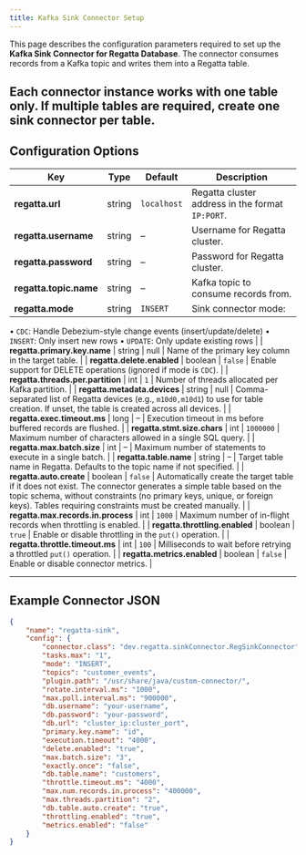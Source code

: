 ```yaml
---
title: Kafka Sink Connector Setup
---
```


This page describes the configuration parameters required to set up the **Kafka Sink Connector for Regatta Database**.
The connector consumes records from a Kafka topic and writes them into a Regatta table.

Each connector instance works with **one table only**.
If multiple tables are required, create one sink connector per table.
---

## Configuration Options

| Key                                | Type    | Default     | Description |
| ---------------------------------- | ------- | ----------- | ----------- |
| **regatta.url**                    | string  | `localhost` | Regatta cluster address in the format `IP:PORT`. |
| **regatta.username**               | string  | –           | Username for Regatta cluster. |
| **regatta.password**               | string  | –           | Password for Regatta cluster. |
| **regatta.topic.name**             | string  | –           | Kafka topic to consume records from. |
| **regatta.mode**                   | string  | `INSERT`    | Sink connector mode:
  • `CDC`: Handle Debezium-style change events (insert/update/delete)
  • `INSERT`: Only insert new rows
  • `UPDATE`: Only update existing rows |
| **regatta.primary.key.name**       | string  | null        | Name of the primary key column in the target table. |
| **regatta.delete.enabled**         | boolean | `false`     | Enable support for DELETE operations (ignored if mode is `CDC`). |
| **regatta.threads.per.partition**  | int     | `1`         | Number of threads allocated per Kafka partition. |
| **regatta.metadata.devices**       | string  | null        | Comma-separated list of Regatta devices (e.g., `m10d0,m10d1`) to use for table creation. If unset, the table is created across all devices. |
| **regatta.exec.timeout.ms**        | long    | –           | Execution timeout in ms before buffered records are flushed. |
| **regatta.stmt.size.chars**        | int     | `1000000`   | Maximum number of characters allowed in a single SQL query. |
| **regatta.max.batch.size**         | int     | –           | Maximum number of statements to execute in a single batch. |
| **regatta.table.name**             | string  | –           | Target table name in Regatta. Defaults to the topic name if not specified. |
| **regatta.auto.create**            | boolean | `false`     | Automatically create the target table if it does not exist. The connector generates a simple table based on the topic schema, without constraints (no primary keys, unique, or foreign keys). Tables requiring constraints must be created manually. |
| **regatta.max.records.in.process** | int     | `1000`      | Maximum number of in-flight records when throttling is enabled. |
| **regatta.throttling.enabled**     | boolean | `true`      | Enable or disable throttling in the `put()` operation. |
| **regatta.throttle.timeout.ms**    | int     | `100`       | Milliseconds to wait before retrying a throttled `put()` operation. |
| **regatta.metrics.enabled**        | boolean | `false`     | Enable or disable connector metrics. |

---

## Example Connector JSON

```json
{
    "name": "regatta-sink",
    "config": {
        "connector.class": "dev.regatta.sinkConnector.RegSinkConnector",
        "tasks.max": "1",
        "mode": "INSERT",
        "topics": "customer_events",
        "plugin.path": "/usr/share/java/custom-connector/",
        "rotate.interval.ms": "1000",
        "max.poll.interval.ms": "900000",
        "db.username": "your-username",
        "db.password": "your-password",
        "db.url": "cluster_ip:cluster_port",
        "primary.key.name": "id",
        "execution.timeout": "4000",
        "delete.enabled": "true",
        "max.batch.size": "3",
	    "exactly.once": "false",
        "db.table.name": "customers",
        "throttle.timeout.ms": "4000",
        "max.num.records.in.process": "400000",
        "max.threads.partition": "2",
        "db.table.auto.create": "true",
        "throttling.enabled": "true",
        "metrics.enabled": "false"
    }
}
```
